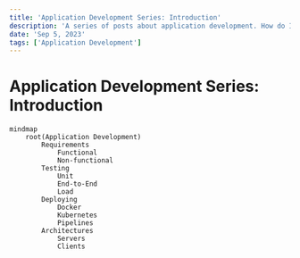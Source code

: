 ```yaml
---
title: 'Application Development Series: Introduction'
description: 'A series of posts about application development. How do I go from an idea to an application?'
date: 'Sep 5, 2023'
tags: ['Application Development']
---
```


# Application Development Series: Introduction

```mermaid
mindmap
	root(Application Development)
		Requirements
			Functional
			Non-functional
		Testing
			Unit
			End-to-End
			Load
		Deploying
			Docker
			Kubernetes
			Pipelines
		Architectures
			Servers
			Clients
```
